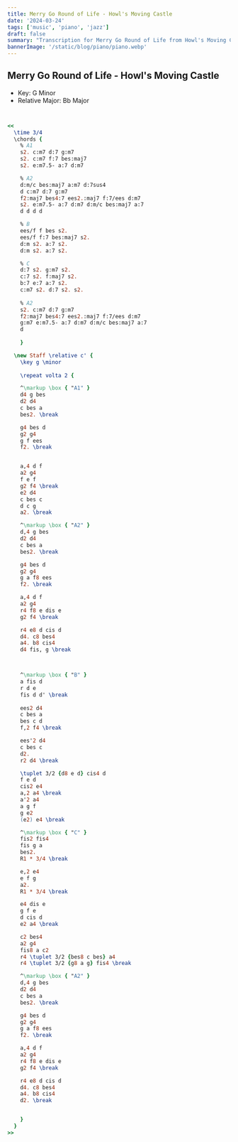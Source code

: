 ```yaml
---
title: Merry Go Round of Life - Howl's Moving Castle
date: '2024-03-24'
tags: ['music', 'piano', 'jazz']
draft: false
summary: "Transcription for Merry Go Round of Life from Howl's Moving Castle"
bannerImage: '/static/blog/piano/piano.webp'
---
```


## Merry Go Round of Life - Howl's Moving Castle
- Key: G Minor
- Relative Major: Bb Major

```lilypond


<<
  \time 3/4
  \chords { 
    % A1
    s2. c:m7 d:7 g:m7 
    s2. c:m7 f:7 bes:maj7
    s2. e:m7.5- a:7 d:m7

    % A2
    d:m/c bes:maj7 a:m7 d:7sus4
    d c:m7 d:7 g:m7
    f2:maj7 bes4:7 ees2.:maj7 f:7/ees d:m7
    s2. e:m7.5- a:7 d:m7 d:m/c bes:maj7 a:7
    d d d d

    % B
    ees/f f bes s2. 
    ees/f f:7 bes:maj7 s2.
    d:m s2. a:7 s2.
    d:m s2. a:7 s2.

    % C
    d:7 s2. g:m7 s2.
    c:7 s2. f:maj7 s2.
    b:7 e:7 a:7 s2.
    c:m7 s2. d:7 s2. s2. 
    
    % A2
    s2. c:m7 d:7 g:m7
    f2:maj7 bes4:7 ees2.:maj7 f:7/ees d:m7
    g:m7 e:m7.5- a:7 d:m7 d:m/c bes:maj7 a:7
    d
    
    }

  \new Staff \relative c' {
    \key g \minor
    
    \repeat volta 2 {

    ^\markup \box { "A1" }
    d4 g bes
    d2 d4
    c bes a 
    bes2. \break

    g4 bes d 
    g2 g4
    g f ees 
    f2. \break


    a,4 d f 
    a2 g4
    f e f
    g2 f4 \break
    e2 d4
    c bes c
    d c g
    a2. \break

    ^\markup \box { "A2" }
    d,4 g bes
    d2 d4
    c bes a 
    bes2. \break

    g4 bes d
    g2 g4
    g a f8 ees
    f2. \break

    a,4 d f
    a2 g4
    r4 f8 e dis e
    g2 f4 \break

    r4 e8 d cis d
    d4. c8 bes4
    a4. b8 cis4
    d4 fis, g \break



    ^\markup \box { "B" }
    a fis d
    r d e 
    fis d d' \break
    
    ees2 d4
    c bes a
    bes c d
    f,2 f4 \break

    ees'2 d4
    c bes c
    d2. 
    r2 d4 \break

    \tuplet 3/2 {d8 e d} cis4 d
    f e d
    cis2 e4
    a,2 a4 \break
    a'2 a4
    a g f 
    g e2
    (e2) e4 \break

    ^\markup \box { "C" }
    fis2 fis4
    fis g a 
    bes2.
    R1 * 3/4 \break

    e,2 e4
    e f g 
    a2.
    R1 * 3/4 \break

    e4 dis e
    g f e
    d cis d
    e2 a4 \break

    c2 bes4
    a2 g4
    fis8 a c2
    r4 \tuplet 3/2 {bes8 c bes} a4
    r4 \tuplet 3/2 {g8 a g} fis4 \break

    ^\markup \box { "A2" }
    d,4 g bes
    d2 d4
    c bes a 
    bes2. \break

    g4 bes d
    g2 g4
    g a f8 ees
    f2. \break

    a,4 d f
    a2 g4
    r4 f8 e dis e
    g2 f4 \break

    r4 e8 d cis d
    d4. c8 bes4
    a4. b8 cis4
    d2. \break


    } 
  }
>>


```